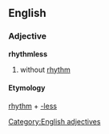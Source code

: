 == English ==
=== Adjective ===
[[Category:English adjectives]]
'''rhythmless'''
#without [[rhythm]]
==== Etymology ====
[[rhythm]] + [[-less]]
